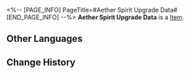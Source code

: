 <%-- [PAGE_INFO]
PageTitle=#Aether Spirit Upgrade Data#
[END_PAGE_INFO] --%>
{{Item Infobox
|id          = 250320
|image       = Item Aether Spirit Upgrade Data.png
|type        = 
|invCategory = 
|rarity      = 3
|effect      = 
|description = A data chip used to increase Aether Spirit levels in the Aetherium Wars.
}}
{{Description|It was rumored that in the earliest version of Aetherium Wars, only the first Aether Spirit who battled can obtain experience, until the emergence of this chip which greatly reduced the grinding time needed for players.}}
'''Aether Spirit Upgrade Data''' is a [[Item]].

==Other Languages==
{{Other Languages
|en   = Aether Spirit Upgrade Data
|zhs  = 以太灵升级数据
|zht  = 乙太靈升級資料
|ja   = エーテル体レベルアップデータ
|ko   = 에테르 정령 레벨업 데이터
|es   = Datos de mejora de espíritus etéreos
|fr   = Données d'amélioration d'esprit d'éther
|ru   = Данные для повышения уровня эфирного духа
|th   = ชิปอัปเลเวล Aether Spirit
|vi   = Dữ Liệu Tăng Cấp Hồn Aether
|de   = Äthergeist-Erfahrungsdaten
|id   = Aether Spirit Upgrade Data
|pt   = Dados de Melhoria do Espírito Etéreo
}}

==Change History==
{{Change History|1.4}}